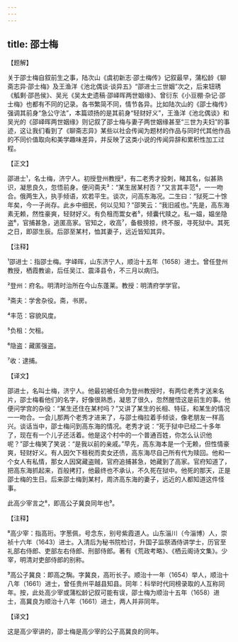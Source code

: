 ```yaml
---
---
---
```

title: 邵士梅
---




【题解】


关于邵士梅自叙前生之事，陆次山《虞初新志·邵士梅传》记叙最早，蒲松龄《聊斋志异·邵士梅》及王渔洋《池北偶谈·谈异五》“邵进士三世姻”次之，后来钮琇《觚剩·邵邑侯》、吴光《吴太史遗稿·邵峄晖两世姻缘》、曾衍东《小豆棚·杂记·邵士梅》也都有不同的记录。各书繁简不同，情节各异。比如陆次山的《邵士梅传》强调其前身“急公守法”，本篇颂扬的是其前身“轻财好义”，王渔洋《池北偶谈》和吴光的《邵峄晖两世姻缘》则记叙了邵士梅与妻子两世姻缘甚至“三世为夫妇”的事迹，这让我们看到了《聊斋志异》某些以社会传闻为题材的作品与同时代其他作品的不同价值取向和美学趣味差异，并反映了这类小说的传闻异辞和累积性加工过程。

【正文】

邵进士¹，名士梅，济宁人。初授登州教授²，有二老秀才投刺，睹其名，似甚熟识，凝思良久，忽悟前身。便问斋夫³：“某生居某村否？”又言其丰范⁴，一一吻合。俄两生入，执手倾语，欢若平生。谈次，问高东海况。二生曰：“狱死二十馀年矣，今一子尚存。此乡中细民，何以见知？”邵笑云：“我旧戚也。”先是，高东海素无赖，然性豪爽，轻财好义。有负租而鬻女者⁵，倾囊代赎之。私一媪，媪坐隐盗⁶，官捕甚急，逃匿高家。官知之，收高⁷，备极搒掠，终不服，寻死狱中。其死之日，即邵生辰。后邵至某村，恤其妻子，远近皆知其异。





【注释】


¹邵进士：指邵士梅。字峄晖，山东济宁人，顺治十五年（1658）进士。曾任登州教授，栖霞教谕，后任吴江、震泽县令，不三月以病归。

²登州：府名。明清时治所在今山东蓬莱。教授：明清府学学官。

³斋夫：学舍杂役。斋，书房。

⁴丰范：容貌风度。

⁵负租：欠租。

⁶隐盗：藏匿强盗。

⁷收：逮捕。





【译文】


邵进士，名叫士梅，济宁人。他最初被任命为登州教授时，有两位老秀才送来名片，邵士梅看他们的名字，好像很熟悉，凝思了很久，忽然醒悟这是前生的事。他便问学宫的杂役：“某生还住在某村吗？”又讲了某生的长相、特征，和某生的情况一一吻合。一会儿那两个老秀才进来了，与邵士梅拉着手倾谈，像老朋友一样高兴。谈话当中，邵士梅问到高东海的情况。老秀才说：“死于狱中已经二十多年了，现在有一个儿子还活着。他是这个村中的一个普通百姓，你怎么认识他呢？”邵士梅笑了笑说：“是我以前的亲戚。”早先，高东海本是一个无赖，但性情豪爽，轻财好义。有人因欠下租税而卖女还债，高东海尽自己所有代为赎回。他和一个女人有私情，那女人因窝藏盗贼，官府追捕甚急，她藏到了高家。官府知道了，把高东海抓起来，百般拷打，他最终也不承认，不久死在狱中。他死的那天，正是邵士梅的生日。后来邵士梅到某村，周济高东海的妻子，远近的人都知道这件怪事。

此高少宰言之⁸，即高公子冀良同年也⁹。





【注释】


⁸高少宰：指高珩。字葱佩，号念东，别号紫霞道人。山东淄川（今淄博）人，崇祯十六年（1643）进士。入清后为秘书院检讨，升国子监祭酒侍讲学士，历官至礼部右侍郎、吏部左右侍郎、刑部侍郎。著有《荒政考略》、《栖云阁诗文集》。少宰，明清对吏部侍郎的别称。

⁹高公子冀良：即高之騊。字冀良，高珩长子。顺治十一年（1654）举人，顺治十八年（1661）进士，曾任贵州平越县知县。同年：科举时代同榜录取的人互称同年。按，此处高少宰或蒲松龄记叙可能有误，邵士梅为顺治十五年（1658）进士，高冀良为顺治十八年（1661）进士，两人并非同年。





【译文】


这是高少宰讲的，邵士梅是高少宰的公子高冀良的同年。